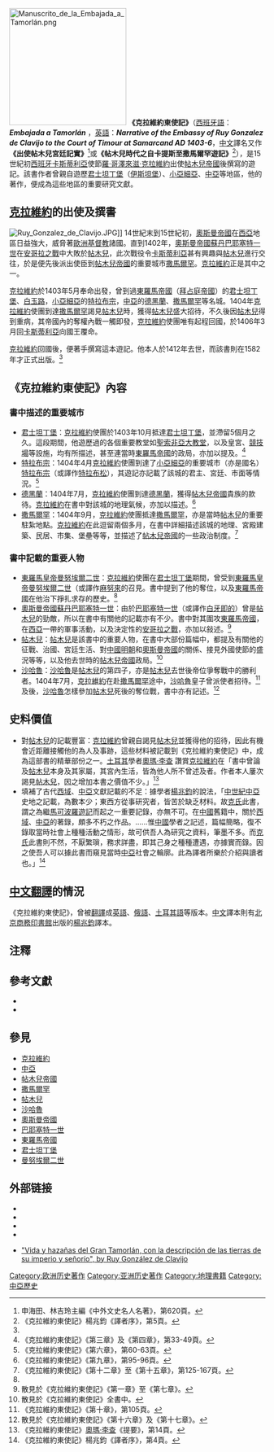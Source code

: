 [[File:Manuscrito_de_la_Embajada_a_Tamorlán.png|230px]]
'''《克拉維約東使記》'''（[[西班牙語|西班牙語]]：'''''Embajada a Tamorlán''''' ，[[英語|英語]]：'''''Narrative of the Embassy of Ruy Gonzalez de Clavijo to the Court of Timour at Samarcand AD 1403-6'''''，[[中文|中文]]譯名又作'''《出使帖木兒宮廷記實》'''<ref name="申海田六二0">申海田、林吉玲主編《中外文史名人名著》，第620頁。</ref>或'''《帖木兒時代之自卡提斯至撒馬爾罕遊記》'''<ref>《克拉維約東使記》楊兆鈞《譯者序》，第5頁。</ref>），是15世紀初[[西班牙|西班牙]][[卡斯蒂利亞|卡斯蒂利亞]]使節[[克拉維約|羅·哥澤來滋·克拉維約]]出使[[帖木兒帝國|帖木兒帝國]]後撰寫的遊記。該書作者曾親自遊歷[[君士坦丁堡|君士坦丁堡]]（[[伊斯坦堡|伊斯坦堡]]）、[[小亞細亞|小亞細亞]]、[[中亞|中亞]]等地區，他的著作，便成為這些地區的重要研究文獻。

==[[克拉維約|克拉維約]]的出使及撰書==
[[File:Ruy_Gonzalez_de_Clavijo.JPG|thumb]]]]
{{main|克拉維約}}
14世紀末到15世紀初，[[奧斯曼帝國|奧斯曼帝國]]在[[西亞|西亞]]地區日益強大，威脅著[[歐洲|歐洲]][[基督教|基督教]]諸國。直到1402年，[[奧斯曼帝國|奧斯曼帝國]][[苏丹_(称谓)|蘇丹]][[巴耶塞特一世|巴耶塞特一世]]在[[安哥拉之戰|安哥拉之戰]]中大敗於[[帖木兒|帖木兒]]，此次戰役令[[卡斯蒂利亞|卡斯蒂利亞]]甚有興趣與[[帖木兒|帖木兒]]進行交往，於是便先後派出使臣到[[帖木兒帝國|帖木兒帝國]]的重要城市[[撒馬爾罕|撒馬爾罕]]。[[克拉維約|克拉維約]]正是其中之一。

[[克拉維約|克拉維約]]於1403年5月奉命出發，曾到過[[東羅馬帝國|東羅馬帝國]]（[[拜占庭帝國|拜占庭帝國]]）的[[君士坦丁堡|君士坦丁堡]]、[[白玉路|白玉路]]，[[小亞細亞|小亞細亞]]的[[特拉布宗|特拉布宗]]，[[中亞|中亞]]的[[德黑蘭|德黑蘭]]、[[撒馬爾罕|撒馬爾罕]]等名城。1404年[[克拉維約|克拉維約]]使團到達[[撒馬爾罕|撒馬爾罕]]謁見[[帖木兒|帖木兒]]時，獲得[[帖木兒|帖木兒]]盛大招待，不久後因[[帖木兒|帖木兒]]得到重病，其帝國內的奪權內戰一觸即發，[[克拉維約|克拉維約]]使團唯有起程回國，於1406年3月回[[卡斯蒂利亞|卡斯蒂利亞]]向國王覆命。

[[克拉維約|克拉維約]]回國後，便著手撰寫這本遊記。他本人於1412年去世，而該書則在1582年才正式出版。<ref name="申海田六二0" />


==《克拉維約東使記》內容==
===書中描述的重要城市===
*[[君士坦丁堡|君士坦丁堡]]：[[克拉維約|克拉維約]]使團於1403年10月抵達[[君士坦丁堡|君士坦丁堡]]，並滯留5個月之久。這段期間，他遊歷過的各個重要教堂如[[聖索非亞大教堂|聖索非亞大教堂]]，以及皇宮、[[競技場|競技場]]等設施，均有所描述，甚至連當時[[東羅馬帝國|東羅馬帝國]]的政局，亦加以提及。<ref name="#1">《克拉維約東使記》《第三章》及《第四章》，第33-49頁。</ref>
*[[特拉布宗|特拉布宗]]：1404年4月[[克拉維約|克拉維約]]使團到達了[[小亞細亞|小亞細亞]]的重要城市（亦是國名）[[特拉布宗|特拉布宗]]（或譯作[[特拉布宗|特拉布松]]），其遊記亦記載了該城的君主、宮廷、市面等情況。<ref>《克拉維約東使記》《第六章》，第60-63頁。</ref>
*[[德黑蘭|德黑蘭]]：1404年7月，[[克拉維約|克拉維約]]使團到達[[德黑蘭|德黑蘭]]，獲得[[帖木兒帝國|帖木兒帝國]]貴族的款待。[[克拉維約|克拉維約]]在書中對該城的地理氣候，亦加以描述。<ref>《克拉維約東使記》《第九章》，第95-96頁。</ref>
*[[撒馬爾罕|撒馬爾罕]]：1404年9月，[[克拉維約|克拉維約]]使團抵達[[撒馬爾罕|撒馬爾罕]]，亦是當時[[帖木兒|帖木兒]]的重要駐紮地點。[[克拉維約|克拉維約]]在此逗留兩個多月，在書中詳細描述該城的地理、宮殿建築、民居、市集、堡壘等等，並描述了[[帖木兒帝國|帖木兒帝國]]的一些政治制度。<ref>《克拉維約東使記》《第十二章》至《第十五章》，第125-167頁。</ref>

===書中記載的重要人物===
* [[拜占庭皇帝列表|東羅馬皇帝]][[曼努埃爾二世_(拜占庭)|曼努埃爾二世]]：[[克拉維約|克拉維約]]使團在[[君士坦丁堡|君士坦丁堡]]期間，曾受到[[拜占庭皇帝列表|東羅馬皇帝]][[曼努埃爾二世_(拜占庭)|曼努埃爾二世]]（或譯作[[曼努埃爾二世_(拜占庭)|麻努來]]的召見。書中提到了他的奪位，以及[[東羅馬帝國|東羅馬帝國]]在他治下掙扎求存的歷史。<ref name="#1"/>
* [[奧斯曼帝國|奧斯曼帝國]][[苏丹_(称谓)|蘇丹]][[巴耶塞特一世|巴耶塞特一世]]：由於[[巴耶塞特一世|巴耶塞特一世]]（或譯作[[巴耶塞特一世|白牙即的]]）曾是[[帖木兒|帖木兒]]的勁敵，所以在書中有關他的記載亦有不少。書中對其圍攻[[東羅馬帝國|東羅馬帝國]]，在[[西亞|西亞]]一帶的軍事活動，以及決定性的[[安哥拉之戰|安哥拉之戰]]，亦加以敍述。<ref>散見於《克拉維約東使記》《第一章》至《第七章》。</ref>
* [[帖木兒|帖木兒]]：[[帖木兒|帖木兒]]是該書中的重要人物，在書中大部份篇幅中，都提及有關他的征戰、治國、宮廷生活、對[[中國|中國]][[明朝|明朝]]和[[奧斯曼帝國|奧斯曼帝國]]的關係、接見外國使節的盛況等等，以及他去世時的[[帖木兒帝國|帖木兒帝國]]政局。<ref>散見於《克拉維約東使記》全書中。</ref>
* [[沙哈魯|沙哈魯]]：[[沙哈魯|沙哈魯]]是[[帖木兒|帖木兒]]的第四子，亦是[[帖木兒|帖木兒]]去世後帝位爭奪戰中的勝利者。1404年7月，[[克拉維約|克拉維約]]在赴[[撒馬爾罕|撒馬爾罕]]途中，[[沙哈魯|沙哈魯]]皇子曾派使者招待。<ref>《克拉維約東使記》《第十章》，第105頁。</ref>及後，[[沙哈魯|沙哈魯]]怎樣參加[[帖木兒|帖木兒]]死後的奪位戰，書中亦有記述。<ref>散見於《克拉維約東使記》《第十六章》及《第十七章》。</ref>
==史料價值==
*對[[帖木兒|帖木兒]]的記載豐富：[[克拉維約|克拉維約]]曾親自謁見[[帖木兒|帖木兒]]並獲得他的招待，因此有機會近距離接觸他的為人及事跡，這些材料被記載到《克拉維約東使記》中，成為這部書的精華部份之一。[[土耳其|土耳其]]學者[http://www.muslim.org/m-ali/dogrul.htm 奧瑪·李查] {{Wayback|url=http://www.muslim.org/m-ali/dogrul.htm |date=20190603120157 }}讚賞[[克拉維約|克拉維約]]在「書中曾論及[[帖木兒|帖木兒]]本身及其家屬，其宮內生活，皆為他人所不曾述及者。作者本人屢次謁見[[帖木兒|帖木兒]]，因之增加本書之價值不少。」<ref>《克拉維約東使記》[[奧瑪·李查|奧瑪·李查]]《提要》，第14頁。</ref>
*填補了古代[[西域|西域]]、[[中亞|中亞]]文獻記載的不足：據學者[[楊兆鈞|楊兆鈞]]的說法，「[[中世紀|中世紀]][[中亞|中亞]]史地之記載，為數本少；東西方從事研究者，皆苦於缺乏材料。故[[克拉維約|克氏]]此書，謂之為繼[[马可·波罗游记|馬可波羅遊記]]而起之一重要記錄，亦無不可。在[[中國|中國]]舊籍中，關於[[西域|西域]]、[[中亞|中亞]]的著錄，頗多不朽之作品。……惟[[中國|中國]]學者之記述，篇幅簡略，復不錄取當時社會上種種活動之情形，故可供吾人為研究之資料，筆墨不多。而[[克拉維約|克氏]]此書則不然，不厭繁瑣，務求詳盡，即其己身之種種遭遇，亦據實而錄。因之使吾人可以據此書而窺見當時[[中亞|中亞]]社會之輪廓。此為譯者所樂於介紹與讀者也。」<ref>《克拉維約東使記》楊兆鈞《譯者序》，第4頁。</ref>

==[[中文|中文]][[翻譯|翻譯]]的情況==
《克拉維約東使記》，曾被[[翻譯|翻譯]]成[[英語|英語]]、[[俄語|俄語]]、[[土耳其語|土耳其語]]等版本。[[中文|中文]]譯本則有[[北京|北京]][[商務印書館|商務印書館]]出版的[[楊兆鈞|楊兆鈞]]譯本。

==注釋==
{{reflist|2}}

==參考文獻==
<div class="references-small">
*{{cite book|title=《中外文史名人名著》|author=[[申海田|申海田]]、[[林吉玲|林吉玲]]主編|publisher=[[山東大學|山東大學]]出版社（1995）|language=zh}}
*{{cite book|title=《克拉維約東使記》|author=（[[西班牙|西班牙]]）[[克拉維約|克拉維約]]|others=[[楊兆鈞|楊兆鈞]]譯|location=[[北京|北京]]|publisher=[[商務印書館|商務印書館]]（1985）|language=zh}}

==參見==
*[[克拉維約|克拉維約]]
*[[中亞|中亞]]
*[[帖木兒帝國|帖木兒帝國]]
*[[撒馬爾罕|撒馬爾罕]]
*[[帖木兒|帖木兒]]
*[[沙哈魯|沙哈魯]]
*[[奧斯曼帝國|奧斯曼帝國]]
*[[巴耶塞特一世|巴耶塞特一世]]
*[[東羅馬帝國|東羅馬帝國]]
*[[君士坦丁堡|君士坦丁堡]]
*[[曼努埃爾二世_(拜占庭)|曼努埃爾二世]]

==外部链接==
*{{zh}}{{cite web|url=http://www.cp.com.cn/scrp/bookdetail.cfm?iBookNo=4422&sYc=1-3|title=北京商務印書館──《克拉維約東使記》的中譯本《序》、內容簡介、章節目錄|deadurl=yes|archiveurl=https://web.archive.org/web/20041221214418/http://www.cp.com.cn/scrp/bookdetail.cfm?iBookNo=4422&sYc=1-3|archivedate=2004-12-21|accessdate=2007-11-30}}
*{{en}}{{cite web|url=http://books.google.com/books?id=ZVkMAAAAIAAJ&printsec=frontcover&dq=clavijo|title=Narrative of the Embassy of Ruy Gonzalez De Clavijo to the Court of Timour, at Samarcand, A.D. 1403-6|accessdate=2008-07-07|archive-date=2019-12-20|archive-url=https://web.archive.org/web/20191220191322/https://books.google.com/books?id=ZVkMAAAAIAAJ&printsec=frontcover&dq=clavijo|dead-url=no}}
*{{en}}{{cite web|url=http://depts.washington.edu/silkroad/texts/clavijo/cltxt1.html|title=Clavijo's Embassy to Tamerlane|accessdate=2008-07-07|archive-date=2020-11-12|archive-url=https://web.archive.org/web/20201112035108/http://depts.washington.edu/silkroad/texts/clavijo/cltxt1.html|dead-url=no}}
*{{en}}{{cite web|url=http://www.deremilitari.org/resources/sources/tamerlane.htm|title=Sources on Tamerlane (1336-1405), including the Battle of Angora (1402)|deadurl=yes|archiveurl=https://web.archive.org/web/20060623063124/http://www.deremilitari.org/resources/sources/tamerlane.htm|archivedate=2006-06-23|accessdate=2007-11-29}}
* {{es}}[http://www.cervantesvirtual.com/servlet/SirveObras/12593175330140403087846/ "Vida y hazañas del Gran Tamorlán, con la descripción de las tierras de su imperio y señorío", by Ruy González de Clavijo] {{Wayback|url=http://www.cervantesvirtual.com/servlet/SirveObras/12593175330140403087846/ |date=20150924072506 }}

[[Category:欧洲历史著作|Category:欧洲历史著作]]
[[Category:亚洲历史著作|Category:亚洲历史著作]]
[[Category:地理書籍|Category:地理書籍]]
[[Category:中亞歷史|Category:中亞歷史]]